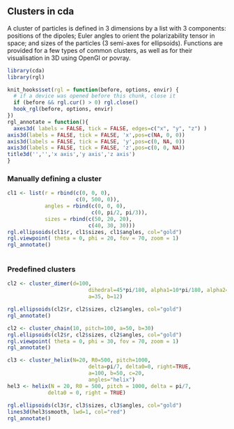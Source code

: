 ## Clusters in cda
A cluster of particles is defined in 3 dimensions by a list with 3 components: positions of the dipoles; Euler angles to orient the polarizability tensor in space; and sizes of the particles (3 semi-axes for ellipsoids). Functions are provided for a few types of common clusters, as well as for their visualisation in 3D using OpenGl or povray.

```r
library(cda)
library(rgl)
```
```r
knit_hooks$set(rgl = function(before, options, envir) {
  # if a device was opened before this chunk, close it
  if (before && rgl.cur() > 0) rgl.close()
  hook_rgl(before, options, envir)
})
rgl_annotate = function(){
  axes3d( labels = FALSE, tick = FALSE, edges=c("x", "y", "z") )
axis3d(labels = FALSE, tick = FALSE, 'x',pos=c(NA, 0, 0))
axis3d(labels = FALSE, tick = FALSE, 'y',pos=c(0, NA, 0))
axis3d(labels = FALSE, tick = FALSE, 'z',pos=c(0, 0, NA))
title3d('','','x axis','y axis','z axis')
}
```


### Manually defining a cluster
```r

cl1 <- list(r = rbind(c(0, 0, 0),
                      c(0, 500, 0)),
            angles = rbind(c(0, 0, 0),
                           c(0, pi/2, pi/3)),
            sizes = rbind(c(50, 20, 20),
                          c(40, 30, 30)))
rgl.ellipsoids(cl1$r, cl1$sizes, cl1$angles, col="gold")
rgl.viewpoint( theta = 0, phi = 20, fov = 70, zoom = 1)
rgl_annotate()
                      
```

### Predefined clusters

```r
cl2 <- cluster_dimer(d=100, 
                          dihedral=45*pi/180, alpha1=10*pi/180, alpha2=0,
                          a=35, b=12)

rgl.ellipsoids(cl2$r, cl2$sizes, cl2$angles, col="gold")
rgl_annotate()
```

```r
cl2 <- cluster_chain(10, pitch=100, a=50, b=30)
rgl.ellipsoids(cl2$r, cl2$sizes, cl2$angles, col="gold")
rgl.viewpoint( theta = 0, phi = 30, fov = 70, zoom = 1)
rgl_annotate()
```

```r
cl3 <- cluster_helix(N=20, R0=500, pitch=1000, 
                          delta=pi/7, delta0=0, right=TRUE,
                          a=100, b=50, c=20,
                          angles="helix")
hel3 <- helix(N = 20, R0 = 500, pitch = 1000, delta = pi/7, 
             delta0 = 0, right = TRUE)
  
rgl.ellipsoids(cl3$r, cl3$sizes, cl3$angles, col="gold")
lines3d(hel3$smooth, lwd=1, col="red")
rgl_annotate()
```

  